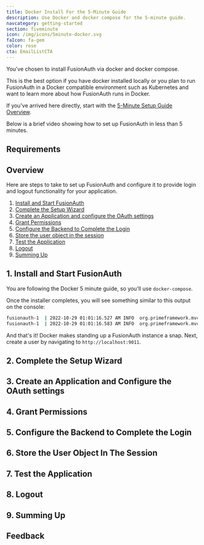 ```yaml
---
title: Docker Install For the 5-Minute Guide
description: Use Docker and docker compose for the 5-minute guide.
navcategory: getting-started
section: fiveminute
icon: /img/icons/5minute-docker.svg
faIcon: fa-gem
color: rose
cta: EmailListCTA
---
```



You've chosen to install FusionAuth via docker and docker compose.

This is the best option if you have docker installed locally or you plan to run FusionAuth in a Docker compatible environment such as Kubernetes and want to learn more about how FusionAuth runs in Docker.

If you've arrived here directly, start with the [5-Minute Setup Guide Overview](/docs/quickstarts/5-minute-setup-guide).

Below is a brief video showing how to set up FusionAuth in less than 5 minutes.

<YouTube id="qBr_nHofkSo" />

## Requirements

<FiveMinuteRequirements installmethod="docker" />

## Overview

Here are steps to take to set up FusionAuth and configure it to provide login and logout functionality for your application.

1. [Install and Start FusionAuth](#1-install-and-start-fusionauth)
2. [Complete the Setup Wizard](#2-complete-the-setup-wizard)
3. [Create an Application and configure the OAuth settings](#3-create-an-application-and-configure-the-oauth-settings)
4. [Grant Permissions](#4-grant-permissions)
5. [Configure the Backend to Complete the Login](#5-configure-the-backend-to-complete-the-login)
6. [Store the user object in the session](#6-store-the-user-object-in-the-session)
7. [Test the Application](#7-test-the-application)
8. [Logout](#8-logout)
9. [Summing Up](#9-summing-up)

## 1. Install and Start FusionAuth

You are following the Docker 5 minute guide, so you'll use `docker-compose`.

<DockerComposeFiles with_elasticsearch />

Once the installer completes, you will see something similar to this output on the console:

```sh title="Docker Install Complete"
fusionauth-1  | 2022-10-29 01:01:16.527 AM INFO  org.primeframework.mvc.netty.PrimeHTTPServer - Starting FusionAuth HTTP server on port [9011]
fusionauth-1  | 2022-10-29 01:01:16.583 AM INFO  org.primeframework.mvc.netty.PrimeHTTPServer - Starting FusionAuth HTTP loopback server on port [9012]
```

And that's it! Docker makes standing up a FusionAuth instance a snap. Next, create a user by navigating to `http://localhost:9011`.

## 2. Complete the Setup Wizard

<FiveMinuteSetupWizard />

## 3. Create an Application and Configure the OAuth settings

<FiveMinuteApplicationSetup />

## 4. Grant Permissions 

<FiveMinuteRegisterUser />

## 5. Configure the Backend to Complete the Login

<FiveMinuteConfigureNodeApplication installmethod="docker" />

## 6. Store the User Object In The Session

<FiveMinuteStoreUserObject />

## 7. Test the Application

<FiveMinuteTestApplication />

## 8. Logout

<FiveMinuteLogout />

## 9. Summing Up

<FiveMinuteSummingUp />

## Feedback 

<FiveMinuteFeedback />
